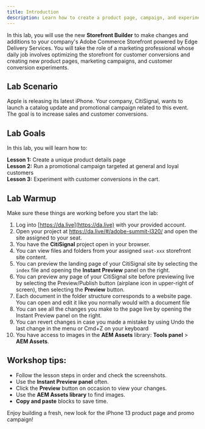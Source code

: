 ```yaml
---
title: Introduction
description: Learn how to create a product page, campaign, and experiment in your store.
---
```



In this lab, you will use the new **Storefront Builder** to make changes and additions to your company's Adobe Commerce Storefront powered by Edge Delivery Services. You will take the role of a marketing professional whose daily job involves optimizing the storefront for customer conversions and creating new product pages, marketing campaigns, and customer conversion experiments.

## Lab Scenario

Apple is releasing its latest iPhone. Your company, CitiSignal, wants to launch a catalog update and promotional campaign related to this event. The goal is to increase sales and customer conversions. 

## Lab Goals

In this lab, you will learn how to:

**Lesson 1:** Create a unique product details page <br/>
**Lesson 2:** Run a promotional campaign targeted at general and loyal customers<br/>
**Lesson 3:** Experiment with customer conversions in the cart.

## Lab Warmup

Make sure these things are working before you start the lab:

<Steps>

1. Log into [https://da.live](https://da.live) with your provided account.
1. Open your project at https://da.live/#/adobe-summit-l320/ and open the site assigned to your seat.
1. You have the **CitiSignal** project open in your browser.
1. You can view files and folders from your assigned `seat-xxx` storefront site content.
1. You can preview the landing page of your CitiSignal site by selecting the `index` file and opening the **Instant Preview** panel on the right.
1. You can preview any page of your CitiSignal site before previewing live by selecting the Preview/Publish button (airplane icon in upper-right of screen), then selecting the **Preview** button.
1. Each document in the folder structure corresponds to a website page. You can open and edit it like you normally would with a document file
1. You can see all the changes you make to the page live by opening the Instant Preview panel on the right.
1. You can revert changes in case you made a mistake by using Undo the last change in the menu or Cmd+Z on your keyboard
1. You have access to images in the **AEM Assets** library: **Tools panel** > **AEM Assets**.

</Steps>

## Workshop tips: 

- Follow the lesson steps in order and check the screenshots.  
- Use the **Instant Preview panel** often.  
- Click the **Preview** button on occasion to view your changes.
- Use the **AEM Assets library** to find images.
- **Copy and paste** blocks to save time.

Enjoy building a fresh, new look for the iPhone 13 product page and promo campaign!
